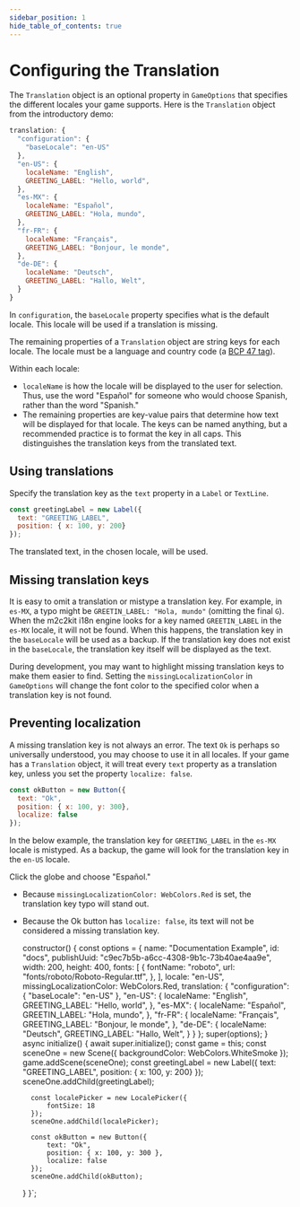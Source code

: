 ```yaml
---
sidebar_position: 1
hide_table_of_contents: true
---
```



# Configuring the Translation

The `Translation` object is an optional property in `GameOptions` that specifies the different locales your game supports. Here is the `Translation` object from the introductory demo:

```js
translation: {
  "configuration": {
    "baseLocale": "en-US"
  },
  "en-US": {
    localeName: "English",
    GREETING_LABEL: "Hello, world",
  },
  "es-MX": {
    localeName: "Español",
    GREETING_LABEL: "Hola, mundo",
  },
  "fr-FR": {
    localeName: "Français",
    GREETING_LABEL: "Bonjour, le monde",
  },
  "de-DE": {
    localeName: "Deutsch",
    GREETING_LABEL: "Hallo, Welt",
  }
}
```

In `configuration`, the `baseLocale` property specifies what is the default locale. This locale will be used if a translation is missing.

The remaining properties of a `Translation` object are string keys for each locale. The locale must be a language and country code (a [BCP 47 tag](https://en.wikipedia.org/wiki/IETF_language_tag)).

Within each locale:

- `localeName` is how the locale will be displayed to the user for selection. Thus, use the word "Español" for someone who would choose Spanish, rather than the word "Spanish."
- The remaining properties are key-value pairs that determine how text will be displayed for that locale. The keys can be named anything, but a recommended practice is to format the key in all caps. This distinguishes the translation keys from the translated text.

## Using translations

Specify the translation key as the `text` property in a `Label` or `TextLine`.

```js
const greetingLabel = new Label({
  text: "GREETING_LABEL",
  position: { x: 100, y: 200}
});
```

The translated text, in the chosen locale, will be used.

## Missing translation keys

It is easy to omit a translation or mistype a translation key. For example, in `es-MX`, a typo might be `GREETIN_LABEL: "Hola, mundo"` (omitting the final `G`). When the m2c2kit i18n engine looks for a key named `GREETIN_LABEL` in the `es-MX` locale, it will not be found. When this happens, the translation key in the `baseLocale` will be used as a backup. If the translation key does not exist in the `baseLocale`, the translation key itself will be displayed as the text.

During development, you may want to highlight missing translation keys to make them easier to find. Setting the `missingLocalizationColor` in `GameOptions` will change the font color to the specified color when a translation key is not found.

## Preventing localization

A missing translation key is not always an error. The text `Ok` is perhaps so universally understood, you may choose to use it in all locales. If your game has a `Translation` object, it will treat every `text` property as a translation key, unless you set the property `localize: false`.

```js
const okButton = new Button({
  text: "Ok",
  position: { x: 100, y: 300},
  localize: false
});
```

In the below example, the translation key for `GREETING_LABEL` in the `es-MX` locale is mistyped. As a backup, the game will look for the translation key in the `en-US` locale.

Click the globe and choose "Español."

- Because `missingLocalizationColor: WebColors.Red` is set, the translation key typo will stand out.
- Because the Ok button has `localize: false`, its text will not be considered a missing translation key.


    constructor() {
        const options = {
            name: "Documentation Example",
            id: "docs",
            publishUuid: "c9ec7b5b-a6cc-4308-9b1c-73b40ae4aa9e",
            width: 200, height: 400,
            fonts: [
              {
                fontName: "roboto",
                url: "fonts/roboto/Roboto-Regular.ttf",
              },
            ],
            locale: "en-US",
            missingLocalizationColor: WebColors.Red,
            translation: {
                "configuration": {
                    "baseLocale": "en-US"
                },
                "en-US": {
                    localeName: "English",
                    GREETING_LABEL: "Hello, world",
                },
                "es-MX": {
                    localeName: "Español",
                    GREETIN_LABEL: "Hola, mundo",
                },
                "fr-FR": {
                    localeName: "Français",
                    GREETING_LABEL: "Bonjour, le monde",
                },
                "de-DE": {
                    localeName: "Deutsch",
                    GREETING_LABEL: "Hallo, Welt",
                }
            }
        };
        super(options);
    }
    async initialize() {
        await super.initialize();
        const game = this;
        const sceneOne = new Scene({
            backgroundColor: WebColors.WhiteSmoke
        });
        game.addScene(sceneOne);
        const greetingLabel = new Label({
            text: "GREETING_LABEL",
            position: { x: 100, y: 200}
        });
        sceneOne.addChild(greetingLabel);
 
        const localePicker = new LocalePicker({
            fontSize: 18
        });
        sceneOne.addChild(localePicker);

        const okButton = new Button({
            text: "Ok",
            position: { x: 100, y: 300 },
            localize: false
        });
        sceneOne.addChild(okButton);
     }
}`;

<CodeExample code={code} template={template} console="true"/>
